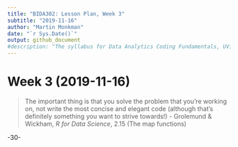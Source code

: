 ```yaml
---
title: "BIDA302: Lesson Plan, Week 3"
subtitle: "2019-11-16"
author: "Martin Monkman"
date: "`r Sys.Date()`"
output: github_document
#description: "The syllabus for Data Analytics Coding Fundamentals, UVic BIDA302"
---
```


# Week 3 (2019-11-16)



> The important thing is that you solve the problem that you’re working on, not write the most concise and elegant code (although that’s definitely something you want to strive towards!)
> - Grolemund & Wickham, _R for Data Science_, 2.15 (The map functions)



-30-
